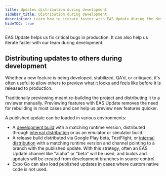 ```yaml
---
title: Updates distribution during development
sidebar_title: Distribution during development
description: Learn how to iterate faster with EAS Update during the development phase.
hideTOC: true
---
```


EAS Update helps us fix critical bugs in production. It can also help us iterate faster with our team during development.

## Distributing updates to others during development

Whether a new feature is being developed, stabilized, QA'd, or critiqued, it's often useful to allow others to preview what it looks and feels like before it is released to production.

Traditionally previewing meant re-building the project and distributing it to a reviewer manually. Previewing features with EAS Update removes the need for rebuilding in most cases and can help us preview new features quicker.

A published update can be loaded in various environments:

- A [development build](/eas-update/expo-dev-client/) with a matching runtime version, distributed through [internal distribution](/build/internal-distribution/) or as an emulator or simulator build.
- A release build distributed via Google Play beta, TestFlight, or [internal distribution](/build/internal-distribution/) with a matching runtime version and channel pointing to a branch with the published update. With this strategy, often an EAS Update channel like "alpha" or "beta" will be used, and builds and updates will be created from development branches in source control.
- Expo Go can also load published updates in cases where custom native code is not used.
